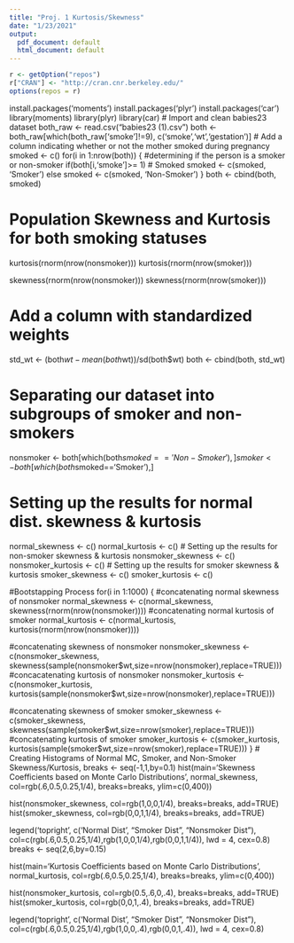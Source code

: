```yaml
---
title: "Proj. 1 Kurtosis/Skewness"
date: "1/23/2021"
output:
  pdf_document: default
  html_document: default
---
```

```r
r <- getOption("repos")
r["CRAN"] <- "http://cran.cnr.berkeley.edu/"
options(repos = r)
```
install.packages('moments')
install.packages('plyr')
install.packages('car')
library(moments)
library(plyr)
library(car)
# Import and clean babies23 dataset
both_raw <- read.csv("babies23 (1).csv")
both <- both_raw[which(both_raw['smoke']!=9),
c('smoke','wt','gestation')]
# Add a column indicating whether or not the mother smoked during pregnancy
smoked <- c()
for(i in 1:nrow(both)) {
  #determining if the person is a smoker or non-smoker 
 if(both[i,'smoke']>= 1) # Smoked
 smoked <- c(smoked, 'Smoker')
 else
 smoked <- c(smoked, 'Non-Smoker')
}
both <- cbind(both, smoked)

# Population Skewness and Kurtosis for both smoking statuses
kurtosis(rnorm(nrow(nonsmoker)))
kurtosis(rnorm(nrow(smoker)))

skewness(rnorm(nrow(nonsmoker)))
skewness(rnorm(nrow(smoker)))


# Add a column with standardized weights
std_wt <- (both$wt- mean(both$wt))/sd(both$wt)
both <- cbind(both, std_wt)

# Separating our dataset into subgroups of smoker and non-smokers
nonsmoker <- both[which(both$smoked=='Non-Smoker'),]
smoker <- both[which(both$smoked=='Smoker'),]

# Setting up the results for normal dist. skewness & kurtosis
normal_skewness <- c()
normal_kurtosis <- c()
# Setting up the results for non-smoker skewness & kurtosis
nonsmoker_skewness <- c()
nonsmoker_kurtosis <- c()
# Setting up the results for smoker skewness & kurtosis
smoker_skewness <- c()
smoker_kurtosis <- c()

#Bootstapping Process
for(i in 1:1000) {
#concatenating normal skewness of nonsmoker
 normal_skewness <- c(normal_skewness,
skewness(rnorm(nrow(nonsmoker))))
 #concatenating normal kurtosis of smoker
 normal_kurtosis <- c(normal_kurtosis,
kurtosis(rnorm(nrow(nonsmoker))))

 #concatenating skewness of nonsmoker
 nonsmoker_skewness <- c(nonsmoker_skewness,
skewness(sample(nonsmoker$wt,size=nrow(nonsmoker),replace=TRUE)))
 #concacatenating kurtosis of nonsmoker
 nonsmoker_kurtosis <- c(nonsmoker_kurtosis,
kurtosis(sample(nonsmoker$wt,size=nrow(nonsmoker),replace=TRUE)))

#concatenating skewness of smoker
 smoker_skewness <- c(smoker_skewness,
skewness(sample(smoker$wt,size=nrow(smoker),replace=TRUE)))
 #concatenating kurtosis of smoker
 smoker_kurtosis <- c(smoker_kurtosis,
kurtosis(sample(smoker$wt,size=nrow(smoker),replace=TRUE)))
}
# Creating Histograms of Normal MC, Smoker, and Non-Smoker Skewness/Kurtosis,
breaks <- seq(-1,1,by=0.1)
hist(main='Skewness Coefficients based on Monte Carlo Distributions', normal_skewness, col=rgb(.6,0.5,0.25,1/4), breaks=breaks,
ylim=c(0,400))

hist(nonsmoker_skewness, col=rgb(1,0,0,1/4), breaks=breaks, add=TRUE)
hist(smoker_skewness, col=rgb(0,0,1,1/4), breaks=breaks, add=TRUE)

legend('topright', c('Normal Dist', "Smoker Dist", "Nonsmoker Dist"),
col=c(rgb(.6,0.5,0.25,1/4),rgb(1,0,0,1/4),rgb(0,0,1,1/4)), lwd = 4, cex=0.8)
breaks <- seq(2,6,by=0.15)

hist(main='Kurtosis Coefficients based on Monte Carlo Distributions', normal_kurtosis, col=rgb(.6,0.5,0.25,1/4), breaks=breaks,
ylim=c(0,400))

hist(nonsmoker_kurtosis, col=rgb(0.5,.6,0,.4), breaks=breaks, add=TRUE)
hist(smoker_kurtosis, col=rgb(0,0,1,.4), breaks=breaks, add=TRUE)

legend('topright', c('Normal Dist', "Smoker Dist", "Nonsmoker Dist"),
col=c(rgb(.6,0.5,0.25,1/4),rgb(1,0,0,.4),rgb(0,0,1,.4)), lwd = 4, cex=0.8)
